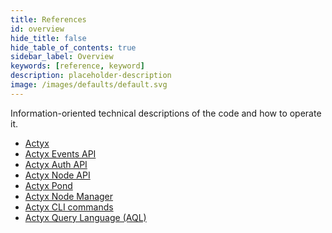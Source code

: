 ```yaml
---
title: References
id: overview
hide_title: false
hide_table_of_contents: true
sidebar_label: Overview
keywords: [reference, keyword]
description: placeholder-description
image: /images/defaults/default.svg
---
```


Information-oriented technical descriptions of the code and how to operate it.

- [Actyx](./actyx.mdx)
- [Actyx Events API](./events-api.mdx)
- [Actyx Auth API](./auth-api.mdx)
- [Actyx Node API](./node-api.mdx)
- [Actyx Pond](./pond/index.md)
- [Actyx Node Manager](./node-manager.mdx)
- [Actyx CLI commands](./cli/overview.md)
- [Actyx Query Language (AQL)](./aql.mdx)
